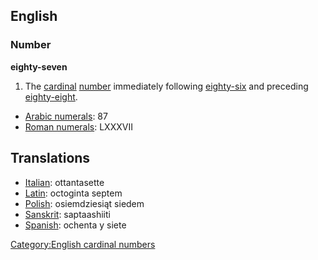 == English ==
=== Number ===
'''eighty-seven'''

#The [[cardinal]] [[number]] immediately following [[eighty-six]] and preceding [[eighty-eight]].

*[[w:Arabic Numerals|Arabic numerals]]: 87
*[[w:Roman numerals|Roman numerals]]: LXXXVII

==Translations==
*[[Italian]]: ottantasette
*[[Latin]]: octoginta septem
*[[Polish]]: osiemdziesiąt siedem
*[[Sanskrit]]: saptaashiiti
*[[Spanish]]: ochenta y siete

[[Category:English cardinal numbers]]